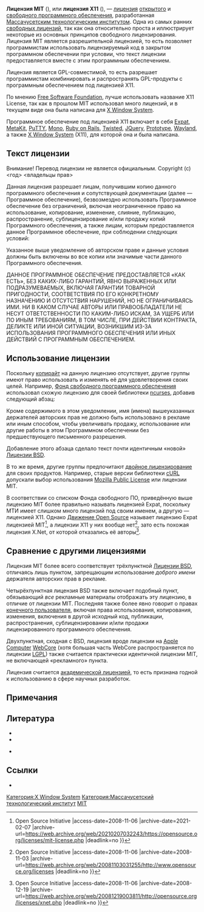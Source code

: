 {{Карточка свободной лицензии
| name = MIT License/X11 License
| author = [[Массачусетский технологический институт]]
| version = 
| copyright = Массачусетский технологический институт
| date = 1988
| OSI approved = Да
| Debian approved = Да
| Free Software = Да
| GPL compatible = Да
| copyleft = Нет
| linking = Да
| image = [[Файл:MIT_logo.svg|150px]]}}

'''Лицензия MIT''' ({{lang-en|MIT License}}), или '''лицензия X11''' ({{lang-en|X11 License}}), — [[лицензия]] [[Открытое программное обеспечение|открытого]] и [[Свободное программное обеспечение|свободного программного обеспечения]], разработанная [[Массачусетский технологический институт|Массачусетским технологическим институтом]]. Одна из самых ранних [[Свободная лицензия|свободных лицензий]], так как она относительно проста и иллюстрирует некоторые из основных принципов свободного лицензирования{{sfn|Understanding Open Source and Free Software Licensing|2004|с=14}}. Лицензия MIT является разрешительной лицензией, то есть позволяет программистам использовать лицензируемый код в закрытом программном обеспечении при условии, что текст лицензии предоставляется вместе с этим программным обеспечением.

Лицензия является GPL-совместимой, то есть разрешает программистам комбинировать и распространять GPL-продукты с программным обеспечением под лицензией X11{{sfn|Stallman, X11License}}.

По мнению [[Free Software Foundation]], лучше использовать название X11 License, так как в прошлом MIT использовал много лицензий, и в текущем виде она была написана для [[X Window System]].

Программное обеспечение под лицензией X11 включает в себя [[Expat]], [[MetaKit]], [[PuTTY]], [[Mono]], [[Ruby on Rails]], [[Twisted]], [[JQuery]], [[Prototype (фреймворк)|Prototype]], [[Wayland]], а также [[X Window System]] (X11), для которой она и была написана.

== Текст лицензии ==
Внимание! Перевод лицензии не является официальным.
{{начало цитаты}}
Copyright (c) &lt;год&gt; &lt;владельцы прав&gt;

Данная лицензия разрешает лицам, получившим копию данного программного обеспечения и сопутствующей документации (далее — Программное обеспечение), безвозмездно использовать Программное обеспечение без ограничений, включая неограниченное право на использование, копирование, изменение, слияние, публикацию, распространение, сублицензирование и/или продажу копий Программного обеспечения, а также лицам, которым предоставляется данное Программное обеспечение, при соблюдении следующих условий:

Указанное выше уведомление об авторском праве и данные условия должны быть включены во все копии или значимые части данного Программного обеспечения.

ДАННОЕ ПРОГРАММНОЕ ОБЕСПЕЧЕНИЕ ПРЕДОСТАВЛЯЕТСЯ «КАК ЕСТЬ», БЕЗ КАКИХ-ЛИБО ГАРАНТИЙ, ЯВНО ВЫРАЖЕННЫХ ИЛИ ПОДРАЗУМЕВАЕМЫХ, ВКЛЮЧАЯ ГАРАНТИИ ТОВАРНОЙ ПРИГОДНОСТИ, СООТВЕТСТВИЯ ПО ЕГО КОНКРЕТНОМУ НАЗНАЧЕНИЮ И ОТСУТСТВИЯ НАРУШЕНИЙ, НО НЕ ОГРАНИЧИВАЯСЬ ИМИ. НИ В КАКОМ СЛУЧАЕ АВТОРЫ ИЛИ ПРАВООБЛАДАТЕЛИ НЕ НЕСУТ ОТВЕТСТВЕННОСТИ ПО КАКИМ-ЛИБО ИСКАМ, ЗА УЩЕРБ ИЛИ ПО ИНЫМ ТРЕБОВАНИЯМ, В ТОМ ЧИСЛЕ, ПРИ ДЕЙСТВИИ КОНТРАКТА, ДЕЛИКТЕ ИЛИ ИНОЙ СИТУАЦИИ, ВОЗНИКШИМ ИЗ-ЗА ИСПОЛЬЗОВАНИЯ ПРОГРАММНОГО ОБЕСПЕЧЕНИЯ ИЛИ ИНЫХ ДЕЙСТВИЙ С ПРОГРАММНЫМ ОБЕСПЕЧЕНИЕМ.
{{oq|en|
Copyright (c) &lt;year&gt; &lt;copyright holders&gt;<br>
<br>
Permission is hereby granted, free of charge, to any person obtaining a copy of this software and associated documentation files (the "Software"), to deal in the Software without restriction, including without limitation the rights to use, copy, modify, merge, publish, distribute, sublicense, and/or sell copies of the Software, and to permit persons to whom the Software is furnished to do so, subject to the following conditions:<br>
<br>
The above copyright notice and this permission notice shall be included in all copies or substantial portions of the Software.<br>
<br>
THE SOFTWARE IS PROVIDED "AS IS", WITHOUT WARRANTY OF ANY KIND, EXPRESS OR IMPLIED, INCLUDING BUT NOT LIMITED TO THE WARRANTIES OF MERCHANTABILITY, FITNESS FOR A PARTICULAR PURPOSE AND NONINFRINGEMENT. IN NO EVENT SHALL THE AUTHORS OR COPYRIGHT HOLDERS BE LIABLE FOR ANY CLAIM, DAMAGES OR OTHER LIABILITY, WHETHER IN AN ACTION OF CONTRACT, TORT OR OTHERWISE, ARISING FROM, OUT OF OR IN CONNECTION WITH THE SOFTWARE OR THE USE OR OTHER DEALINGS IN THE SOFTWARE.
}}
{{конец цитаты|источник={{cite web
 |url         = http://www.opensource.org/licenses/mit-license.php
 |title       = Open Source Initiative OSI - The MIT License:Licensing
 |lang        = en
 |accessdate  = 07.07.2010
 |description = Шаблон лицензии MIT. Официальный текст
 |archiveurl  = https://www.webcitation.org/65V5m5UiW?url=http://www.opensource.org/licenses/mit-license.php
 |archivedate = 2012-02-16
 |deadlink    = no
}}
}}

== Использование лицензии ==
Поскольку [[копирайт]] на данную лицензию отсутствует, другие группы имеют право использовать и изменять её для удовлетворения своих целей. Например, [[Фонд свободного программного обеспечения]] использовал схожую лицензию для своей библиотеки [[ncurses]], добавив следующий абзац:

{{начало цитаты}}
Кроме содержимого в этом уведомлении, имя (имена) вышеуказанных держателей авторских прав не должно быть использовано в рекламе или иным способом, чтобы увеличивать продажу, использование или другие работы в этом Программном обеспечении без предшествующего письменного разрешения.
{{oq|en|
: Except as contained in this notice, the name(s) of the above copyright holders shall not be used in advertising or otherwise to promote the sale, use or other dealings in this Software without prior written authorization.
}}
{{конец цитаты}}

Добавление этого абзаца сделало текст почти идентичным «новой» [[Лицензии BSD]].

В то же время, другие группы предпочитают [[двойное лицензирование]] для своих продуктов. Например, старые версии библиотеки [[cURL]] допускали выбор использования [[Mozilla Public License]] или лицензии MIT.

В соответствии со списком Фонда свободного ПО, приведённую выше лицензию MIT более правильно называть лицензией Expat, поскольку МТИ имеет слишком много лицензий под своим именем, а другую — лицензией X11{{sfn|Stallman, X11License}}. Однако [[Open Source Initiative|Движение Open Source]] называет лицензию Expat лицензией MIT<ref>{{Cite web |url=http://opensource.org/licenses/mit-license.php |title=Open Source Initiative OSI — The MIT License:Licensing {{!}} Open Source Initiative<!-- Заголовок добавлен ботом --> |access-date=2008-11-06 |archive-date=2021-02-07 |archive-url=https://web.archive.org/web/20210207032243/https://opensource.org/licenses/mit-license.php |deadlink=no }}</ref>, а лицензии X11 у них вообще нет<ref>{{Cite web |url=http://opensource.org/licenses/ |title=Open Source Licenses {{!}} Open Source Initiative<!-- Заголовок добавлен ботом --> |access-date=2008-11-06 |archive-date=2008-11-03 |archive-url=https://web.archive.org/web/20081103031255/http://www.opensource.org/licenses |deadlink=no }}</ref>, зато есть похожая лицензия X.Net, от которой отказались её авторы<ref>{{Cite web |url=http://opensource.org/licenses/xnet.php |title=Open Source Initiative OSI — The X.Net, Inc. License:Licensing {{!}} Open Source Initiative<!-- Заголовок добавлен ботом --> |access-date=2008-11-06 |archive-date=2008-12-19 |archive-url=https://web.archive.org/web/20081219003811/http://opensource.org/licenses/xnet.php |deadlink=no }}</ref>.

== Сравнение с другими лицензиями ==
Лицензия MIT более всего соответствует трёхпунктной [[Лицензия BSD|Лицензии BSD]], отличаясь лишь пунктом, запрещающим использование ''доброго имени'' держателя авторских прав в рекламе.

Четырёхпунктная лицензия BSD также включает подобный пункт, обязывающий ''все'' рекламные материалы отображать эту лицензию, в отличие от лицензии MIT. Последняя также более явно говорит о правах [[Конечный пользователь|конечного пользователя]], включая права использования, копирования, изменения, включения в другой исходный код, публикации, распространения, сублицензировании и/или продажи лицензированного программного обеспечения.

Двухпунктная, сходная с BSD, лицензия вроде лицензии на [[Apple Computer]] [[WebCore]] (хотя большая часть WebCore распространяется по лицензии [[LGPL]]) также считается практически идентичной лицензии MIT, не включающей «рекламного» пункта.

Лицензия считается{{Кем}} [[Академическая лицензия|академической лицензией]], то есть признана годной к использованию в сфере научных разработок.

== Примечания ==
{{примечания}}

== Литература ==
* {{cite web
 |url         = http://www.gnu.org/philosophy/x.ru.html
 |title       = Западня системы X Window
 |author      = [[Столлман, Ричард Мэттью|Ричард Столлман]], пер. [mailto:svk@lib.ru Сергей Короп]
 |lang        = ru
 |date        = 6.10.1999
 |accessdate  = 07.07.2010
 |archiveurl  = https://www.webcitation.org/65V5mi3Zh?url=http://www.gnu.org/philosophy/x.ru.html
 |archivedate = 2012-02-16
 |deadlink    = no
}}
* {{Cite web
 |url         = http://www.gnu.org/licenses/license-list.html#X11License
 |title       = X11 License
 |work        = Various Licenses and Comments about Them
 |author      = [[Столлман, Ричард Мэттью|Ричард Столлман]]
 |archiveurl  = https://www.webcitation.org/617idumi2?url=http://www.gnu.org/licenses/license-list.html#X11License
 |archivedate = 2011-08-22
 |lang        = en
 |ref         = Stallman, X11License
 |accessdate  = 2008-09-24
 |deadlink    = no
}}
* {{книга
 |автор          = {{nobr|Andrew M. St. Laurent}}
 |заглавие    = Understanding Open Source and Free Software Licensing
 |ссылка        = http://hugoroy.eu/doc/understanding_fs_licensing-andrewmstlaurent-ccbynd.pdf
 |год              = 2004
 |страниц      = 207
 |ref                 = Understanding Open Source and Free Software Licensing
 |архив          = https://web.archive.org/web/20131029204808/http://hugoroy.eu/doc/understanding_fs_licensing-andrewmstlaurent-ccbynd.pdf
 |архив дата = 2013-10-29
 |deadlink            = yes
}} {{Wayback|url=http://hugoroy.eu/doc/understanding_fs_licensing-andrewmstlaurent-ccbynd.pdf |date=20131029204808 }}

== Ссылки ==
* {{Cite web
 |url         = http://licenseit.ru/
 |title       = Портал о лицензиях на ПО на русском языке
 |author      = Pavlov M.
 |publisher   = LicenseIt.ru
 |lang        = ru
 |accessdate  = 07.07.2010
 |description = Описание и тексты лицензий на русском
 |archiveurl  = https://www.webcitation.org/65V5nE2Ud?url=http://licenseit.ru/
 |archivedate = 2012-02-16
 |deadlink    = no
}}

{{FOSS}}

[[Категория:X Window System]]
[[Категория:Массачусетский технологический институт]]
[[Категория:Разрешительные лицензии свободного ПО|MIT]]